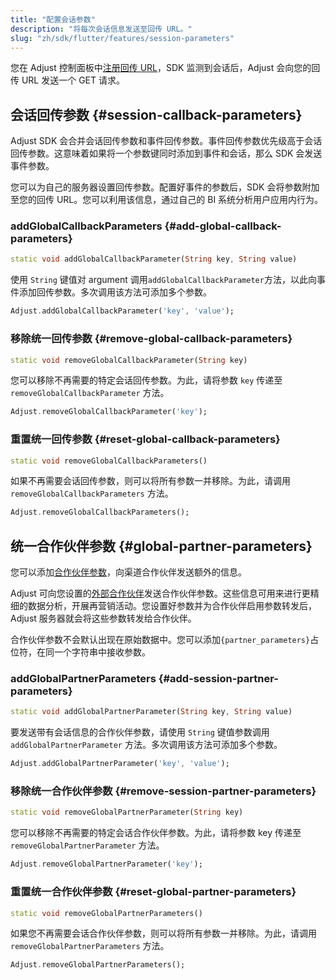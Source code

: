 ```yaml
---
title: "配置会话参数"
description: "将每次会话信息发送至回传 URL。"
slug: "zh/sdk/flutter/features/session-parameters"
---
```


您在 Adjust 控制面板中[注册回传 URL](https://help.adjust.com/zh/article/recommended-placeholders-callbacks)，SDK 监测到会话后，Adjust 会向您的回传 URL 发送一个 GET 请求。

## 会话回传参数 {#session-callback-parameters}

<Callout type="note">

Adjust SDK 会合并会话回传参数和事件回传参数。事件回传参数优先级高于会话回传参数。这意味着如果将一个参数键同时添加到事件和会话，那么 SDK 会发送事件参数。

</Callout>

您可以为自己的服务器设置回传参数。配置好事件的参数后，SDK 会将参数附加至您的回传 URL。您可以利用该信息，通过自己的 BI 系统分析用户应用内行为。

### addGlobalCallbackParameters {#add-global-callback-parameters}

<CodeBlock title="方法签名">

```dart
static void addGlobalCallbackParameter(String key, String value)
```

</CodeBlock>

使用 `String` 键值对 argument 调用`addGlobalCallbackParameter`方法，以此向事件添加回传参数。多次调用该方法可添加多个参数。

```dart
Adjust.addGlobalCallbackParameter('key', 'value');
```

### 移除统一回传参数 {#remove-global-callback-parameters}

<CodeBlock title="方法签名">

```dart
static void removeGlobalCallbackParameter(String key)
```

</CodeBlock>

您可以移除不再需要的特定会话回传参数。为此，请将参数 `key` 传递至 `removeGlobalCallbackParameter` 方法。

```dart
Adjust.removeGlobalCallbackParameter('key');
```

### 重置统一回传参数 {#reset-global-callback-parameters}

<CodeBlock title="方法签名">

```dart
static void removeGlobalCallbackParameters()
```

</CodeBlock>

如果不再需要会话回传参数，则可以将所有参数一并移除。为此，请调用 `removeGlobalCallbackParameters` 方法。

```dart
Adjust.removeGlobalCallbackParameters();
```

## 统一合作伙伴参数 {#global-partner-parameters}

您可以添加[合作伙伴参数](https://help.adjust.com/zh/article/data-sharing-ad-network#map-parameters)，向渠道合作伙伴发送额外的信息。

Adjust 可向您设置的[外部合作伙伴](https://help.adjust.com/zh/article/integrated-partners)发送合作伙伴参数。这些信息可用来进行更精细的数据分析，开展再营销活动。您设置好参数并为合作伙伴启用参数转发后，Adjust 服务器就会将这些参数转发给合作伙伴。

<Callout type="note">

合作伙伴参数不会默认出现在原始数据中。您可以添加`{partner_parameters}`占位符，在同一个字符串中接收参数。

</Callout>

### addGlobalPartnerParameters {#add-session-partner-parameters}

<CodeBlock title="方法签名">

```dart
static void addGlobalPartnerParameter(String key, String value)
```

</CodeBlock>

要发送带有会话信息的合作伙伴参数，请使用 `String` 键值参数调用 `addGlobalPartnerParameter` 方法。多次调用该方法可添加多个参数。

```dart
Adjust.addGlobalPartnerParameter('key', 'value');
```

### 移除统一合作伙伴参数 {#remove-session-partner-parameters}

<CodeBlock title="方法签名">

```dart
static void removeGlobalPartnerParameter(String key)
```

</CodeBlock>

您可以移除不再需要的特定会话合作伙伴参数。为此，请将参数 key 传递至 `removeGlobalPartnerParameter` 方法。

```dart
Adjust.removeGlobalPartnerParameter('key');
```

### 重置统一合作伙伴参数 {#reset-global-partner-parameters}

<CodeBlock title="方法签名">

```dart
static void removeGlobalPartnerParameters()
```

</CodeBlock>

如果您不再需要会话合作伙伴参数，则可以将所有参数一并移除。为此，请调用 `removeGlobalPartnerParameters` 方法。

```dart
Adjust.removeGlobalPartnerParameters();
```
